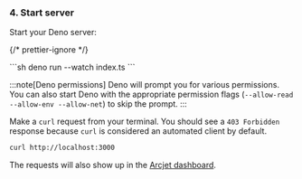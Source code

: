 
### 4. Start server

Start your Deno server:

{/* prettier-ignore */}
<SelectableContent client:load syncKey="language" frameworkSwitcher>
<div slot="TS" slotIdx="1">
  ```sh
  deno run --watch index.ts
  ```
</div>
</SelectableContent>

:::note[Deno permissions]
Deno will prompt you for various permissions. You can also start Deno with the
appropriate permission flags (`--allow-read --allow-env --allow-net`) to skip
the prompt.
:::

Make a `curl` request from your terminal. You should see a `403 Forbidden`
response because `curl` is considered an automated client by default.

```sh
curl http://localhost:3000
```

The requests will also show up in the [Arcjet
dashboard](https://app.arcjet.com).
